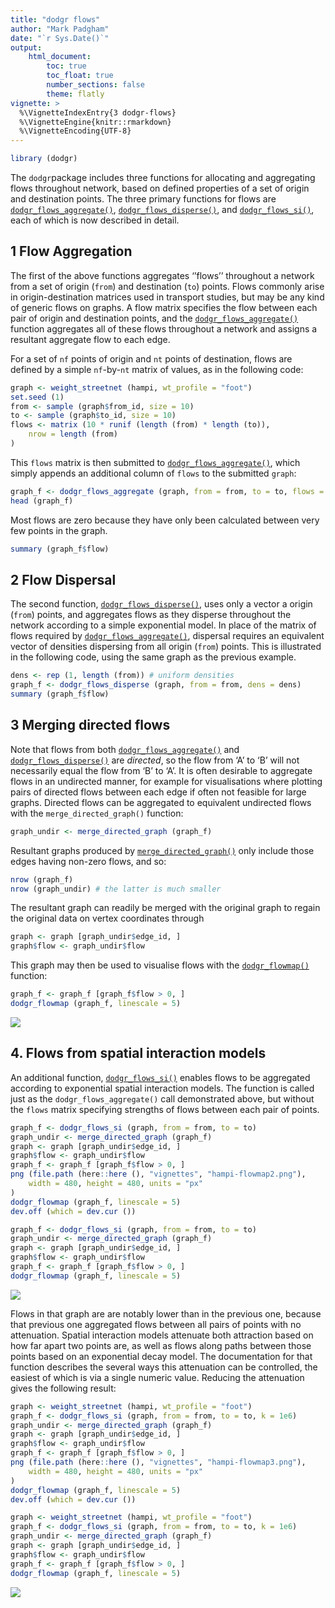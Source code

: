 ```yaml
---
title: "dodgr flows"
author: "Mark Padgham"
date: "`r Sys.Date()`"
output: 
    html_document:
        toc: true
        toc_float: true
        number_sections: false
        theme: flatly
vignette: >
  %\VignetteIndexEntry{3 dodgr-flows}
  %\VignetteEngine{knitr::rmarkdown}
  %\VignetteEncoding{UTF-8}
---
```


```r
library (dodgr)
```

The `dodgr`package includes three functions for allocating and aggregating
flows throughout network, based on defined properties of a set of origin and
destination points. The three primary functions for flows are
[`dodgr_flows_aggregate()`](https://UrbanAnalyst.github.io/dodgr/reference/dodgr_flows_aggregate.html),
[`dodgr_flows_disperse()`](https://UrbanAnalyst.github.io/dodgr/reference/dodgr_flows_disperse.html),
and
[`dodgr_flows_si()`](https://UrbanAnalyst.github.io/dodgr/reference/dodgr_flows_si.html),
each of which is now described in detail.

## 1 Flow Aggregation

The first of the above functions aggregates ''flows'' throughout a
network from a set of origin (`from`) and destination (`to`) points.  Flows
commonly arise in origin-destination matrices used in transport studies, but may
be any kind of generic flows on graphs. A flow matrix specifies the flow between
each pair of origin and destination points, and the
[`dodgr_flows_aggregate()`](https://UrbanAnalyst.github.io/dodgr/reference/dodgr_flows_aggregate.html)
function aggregates all of these flows throughout a network and assigns a
resultant aggregate flow to each edge.

For a set of `nf` points of origin and `nt` points of destination, flows are
defined by a simple `nf`-by-`nt` matrix of values, as in the following code:
```r
graph <- weight_streetnet (hampi, wt_profile = "foot")
set.seed (1)
from <- sample (graph$from_id, size = 10)
to <- sample (graph$to_id, size = 10)
flows <- matrix (10 * runif (length (from) * length (to)),
    nrow = length (from)
)
```
This `flows` matrix is then submitted to
[`dodgr_flows_aggregate()`](https://UrbanAnalyst.github.io/dodgr/reference/dodgr_flows_aggregate.html),
which simply appends an additional column of `flows` to the submitted `graph`:
```r
graph_f <- dodgr_flows_aggregate (graph, from = from, to = to, flows = flows)
head (graph_f)
```
Most flows are zero because they have only been calculated between very few
points in the graph.
```r
summary (graph_f$flow)
```

## 2 Flow Dispersal

The second function,
[`dodgr_flows_disperse()`](https://UrbanAnalyst.github.io/dodgr/reference/dodgr_flows_disperse.html),
uses only a vector a origin (`from`) points, and aggregates flows as they
disperse throughout the network
according to a simple exponential model. In place of the matrix of flows
required by
[`dodgr_flows_aggregate()`](https://UrbanAnalyst.github.io/dodgr/reference/dodgr_flows_aggregate.html),
dispersal requires an equivalent vector of densities dispersing from all origin
(`from`) points. This is illustrated in
the following code, using the same graph as the previous example.
```r
dens <- rep (1, length (from)) # uniform densities
graph_f <- dodgr_flows_disperse (graph, from = from, dens = dens)
summary (graph_f$flow)
```

## 3 Merging directed flows

Note that flows from both
[`dodgr_flows_aggregate()`](https://UrbanAnalyst.github.io/dodgr/reference/dodgr_flows_aggregate.html)
and
[`dodgr_flows_disperse()`](https://UrbanAnalyst.github.io/dodgr/reference/dodgr_flows_aggregate.html)
are *directed*, so the flow from 'A' to 'B' will not necessarily equal the flow
from 'B' to 'A'. It is often desirable to aggregate flows in an undirected
manner, for example for visualisations where plotting pairs of directed flows
between each edge if often not feasible for large graphs. Directed flows can be
aggregated to equivalent undirected flows with the `merge_directed_graph()`
function:
```r
graph_undir <- merge_directed_graph (graph_f)
```
Resultant graphs produced by
[`merge_directed_graph()`](https://UrbanAnalyst.github.io/dodgr/reference/merge_directed_graph.html)
only include those edges having non-zero flows, and so:
```r
nrow (graph_f)
nrow (graph_undir) # the latter is much smaller
```
The resultant graph can readily be merged with the original graph to regain the
original data on vertex coordinates through
```r
graph <- graph [graph_undir$edge_id, ]
graph$flow <- graph_undir$flow
```
This graph may then be used to visualise flows with the
[`dodgr_flowmap()`](https://UrbanAnalyst.github.io/dodgr/reference/dodgr_flowmap.html)
function:
```r
graph_f <- graph_f [graph_f$flow > 0, ]
dodgr_flowmap (graph_f, linescale = 5)
```
![](hampi-flowmap.png)

## 4. Flows from spatial interaction models

An additional function,
[`dodgr_flows_si()`](https://UrbanAnalyst.github.io/dodgr/reference/dodgr_flows_si.html)
enables flows to be aggregated according to exponential spatial interaction
models. The function is called just as the `dodgr_flows_aggregate()` call
demonstrated above, but without the `flows` matrix specifying strengths of
flows between each pair of points.

```r
graph_f <- dodgr_flows_si (graph, from = from, to = to)
graph_undir <- merge_directed_graph (graph_f)
graph <- graph [graph_undir$edge_id, ]
graph$flow <- graph_undir$flow
graph_f <- graph_f [graph_f$flow > 0, ]
png (file.path (here::here (), "vignettes", "hampi-flowmap2.png"),
    width = 480, height = 480, units = "px"
)
dodgr_flowmap (graph_f, linescale = 5)
dev.off (which = dev.cur ())
```
```r
graph_f <- dodgr_flows_si (graph, from = from, to = to)
graph_undir <- merge_directed_graph (graph_f)
graph <- graph [graph_undir$edge_id, ]
graph$flow <- graph_undir$flow
graph_f <- graph_f [graph_f$flow > 0, ]
dodgr_flowmap (graph_f, linescale = 5)
```
![](hampi-flowmap2.png)

Flows in that graph are are notably lower than in the previous one, because
that previous one aggregated flows between all pairs of points with no
attenuation. Spatial interaction models attenuate both attraction based on how
far apart two points are, as well as flows along paths between those points
based on an exponential decay model. The documentation for that function
describes the several ways this attenuation can be controlled, the easiest of
which is via a single numeric value. Reducing the attenuation gives the
following result:

```r
graph <- weight_streetnet (hampi, wt_profile = "foot")
graph_f <- dodgr_flows_si (graph, from = from, to = to, k = 1e6)
graph_undir <- merge_directed_graph (graph_f)
graph <- graph [graph_undir$edge_id, ]
graph$flow <- graph_undir$flow
graph_f <- graph_f [graph_f$flow > 0, ]
png (file.path (here::here (), "vignettes", "hampi-flowmap3.png"),
    width = 480, height = 480, units = "px"
)
dodgr_flowmap (graph_f, linescale = 5)
dev.off (which = dev.cur ())
```
```r
graph <- weight_streetnet (hampi, wt_profile = "foot")
graph_f <- dodgr_flows_si (graph, from = from, to = to, k = 1e6)
graph_undir <- merge_directed_graph (graph_f)
graph <- graph [graph_undir$edge_id, ]
graph$flow <- graph_undir$flow
graph_f <- graph_f [graph_f$flow > 0, ]
dodgr_flowmap (graph_f, linescale = 5)
```
![](hampi-flowmap3.png)
